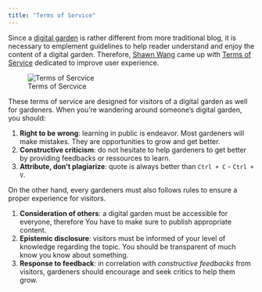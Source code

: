```yaml
---
title: "Terms of Service"
---
```


Since a [digital garden](digital-garden.qmd) is rather different from more traditional blog, it is necessary to emplement guidelines to help reader understand and enjoy the content of a digital garden. Therefore, [Shawn Wang](https://www.swyx.io/) came up with [Terms of Service](https://www.swyx.io/digital-garden-tos) dedicated to improve user experience.

![Terms of Sercvice](https://user-images.githubusercontent.com/6764957/75324412-e3bc2480-5844-11ea-90be-4a26b6a64000.png)

These terms of service are designed for visitors of a digital garden as well for gardeners. When you're wandering around someone's digital garden, you should:

1. **Right to be wrong**: learning in public is endeavor. Most gardeners will make mistakes. They are opportunities to grow and get better.
2. **Constructive criticism**: do not hesitate to help gardeners to get better by providing feedbacks or ressources to learn.
3. **Attribute, don't plagiarize**: quote is always better than `Ctrl + C` - `Ctrl + V`.

On the other hand, every gardeners must also follows rules to ensure a proper experience for visitors.

1. **Consideration of others**: a digital garden must be accessible for everyone, therefore You have to make sure to publish appropriate content.
2. **Epistemic disclosure**: visitors must be informed of your level of knowledge regarding the topic. You should be transparent of much know you know about something.
3. **Response to feedback**: in correlation with _constructive feedbacks_ from visitors, gardeners should encourage and seek critics to help them grow.